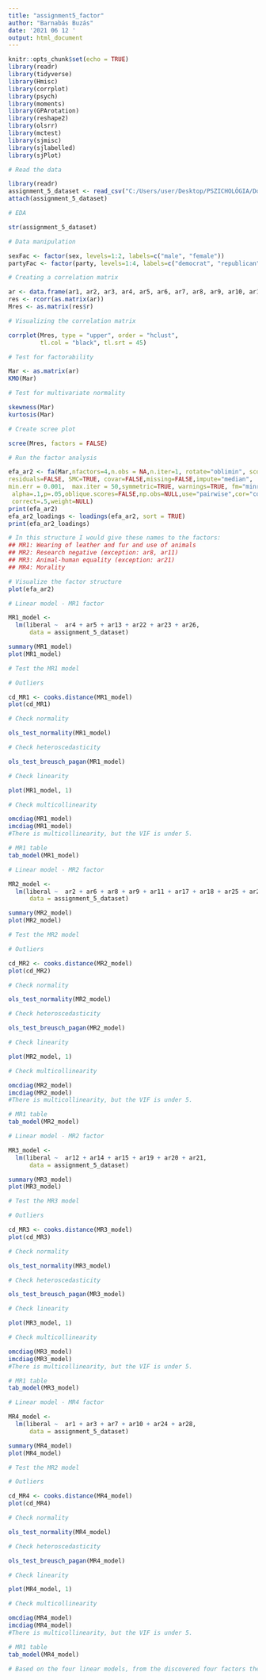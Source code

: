 ```yaml
---
title: "assignment5_factor"
author: "Barnabás Buzás"
date: '2021 06 12 '
output: html_document
---
```


```r
knitr::opts_chunk$set(echo = TRUE)
library(readr)
library(tidyverse)
library(Hmisc)
library(corrplot)
library(psych)
library(moments)
library(GPArotation)
library(reshape2)
library(olsrr)
library(mctest)
library(sjmisc)
library(sjlabelled)
library(sjPlot)
```

```r
# Read the data

library(readr)
assignment_5_dataset <- read_csv("C:/Users/user/Desktop/PSZICHOLÓGIA/Doktori_1/R/assignment_5_dataset.csv")
attach(assignment_5_dataset)
```

```r
# EDA

str(assignment_5_dataset)
```

```r
# Data manipulation

sexFac <- factor(sex, levels=1:2, labels=c("male", "female"))
partyFac <- factor(party, levels=1:4, labels=c("democrat", "republican", "other", "none"))
```

```r
# Creating a correlation matrix

ar <- data.frame(ar1, ar2, ar3, ar4, ar5, ar6, ar7, ar8, ar9, ar10, ar11, ar12, ar13, ar14, ar15, ar16, ar17, ar18, ar19, ar20, ar21, ar22, ar23, ar24, ar25, ar26, ar27, ar28, stringsAsFactors = TRUE)
res <- rcorr(as.matrix(ar))
Mres <- as.matrix(res$r)
```

```r
# Visualizing the correlation matrix

corrplot(Mres, type = "upper", order = "hclust", 
         tl.col = "black", tl.srt = 45)
```

```r
# Test for factorability

Mar <- as.matrix(ar)
KMO(Mar)
```

```r
# Test for multivariate normality

skewness(Mar)
kurtosis(Mar)
```

```r
# Create scree plot

scree(Mres, factors = FALSE)
```

```r
# Run the factor analysis

efa_ar2 <- fa(Mar,nfactors=4,n.obs = NA,n.iter=1, rotate="oblimin", scores="regression", 
residuals=FALSE, SMC=TRUE, covar=FALSE,missing=FALSE,impute="median",
min.err = 0.001,  max.iter = 50,symmetric=TRUE, warnings=TRUE, fm="minres",
 alpha=.1,p=.05,oblique.scores=FALSE,np.obs=NULL,use="pairwise",cor="cor",
 correct=.5,weight=NULL)
print(efa_ar2)
efa_ar2_loadings <- loadings(efa_ar2, sort = TRUE)
print(efa_ar2_loadings)

# In this structure I would give these names to the factors: 
## MR1: Wearing of leather and fur and use of animals
## MR2: Research negative (exception: ar8, ar11)
## MR3: Animal-human equality (exception: ar21)
## MR4: Morality
```

```r
# Visualize the factor structure
plot(efa_ar2)
```

```r
# Linear model - MR1 factor

MR1_model <- 
  lm(liberal ~  ar4 + ar5 + ar13 + ar22 + ar23 + ar26,
      data = assignment_5_dataset)

summary(MR1_model)
plot(MR1_model)

# Test the MR1 model

# Outliers

cd_MR1 <- cooks.distance(MR1_model)
plot(cd_MR1)

# Check normality

ols_test_normality(MR1_model)

# Check heteroscedasticity

ols_test_breusch_pagan(MR1_model)

# Check linearity

plot(MR1_model, 1)

# Check multicollinearity

omcdiag(MR1_model)
imcdiag(MR1_model)
#There is multicollinearity, but the VIF is under 5. 

# MR1 table
tab_model(MR1_model)
```

```r
# Linear model - MR2 factor

MR2_model <- 
  lm(liberal ~  ar2 + ar6 + ar8 + ar9 + ar11 + ar17 + ar18 + ar25 + ar27,
      data = assignment_5_dataset)

summary(MR2_model)
plot(MR2_model)

# Test the MR2 model

# Outliers

cd_MR2 <- cooks.distance(MR2_model)
plot(cd_MR2)

# Check normality

ols_test_normality(MR2_model)

# Check heteroscedasticity

ols_test_breusch_pagan(MR2_model)

# Check linearity

plot(MR2_model, 1)

# Check multicollinearity

omcdiag(MR2_model)
imcdiag(MR2_model)
#There is multicollinearity, but the VIF is under 5. 

# MR1 table
tab_model(MR2_model)
```

```r
# Linear model - MR2 factor

MR3_model <- 
  lm(liberal ~  ar12 + ar14 + ar15 + ar19 + ar20 + ar21,
      data = assignment_5_dataset)

summary(MR3_model)
plot(MR3_model)

# Test the MR3 model

# Outliers

cd_MR3 <- cooks.distance(MR3_model)
plot(cd_MR3)

# Check normality

ols_test_normality(MR3_model)

# Check heteroscedasticity

ols_test_breusch_pagan(MR3_model)

# Check linearity

plot(MR3_model, 1)

# Check multicollinearity

omcdiag(MR3_model)
imcdiag(MR3_model)
#There is multicollinearity, but the VIF is under 5. 

# MR1 table
tab_model(MR3_model)
```

```r
# Linear model - MR4 factor

MR4_model <- 
  lm(liberal ~  ar1 + ar3 + ar7 + ar10 + ar24 + ar28,
      data = assignment_5_dataset)

summary(MR4_model)
plot(MR4_model)

# Test the MR2 model

# Outliers

cd_MR4 <- cooks.distance(MR4_model)
plot(cd_MR4)

# Check normality

ols_test_normality(MR4_model)

# Check heteroscedasticity

ols_test_breusch_pagan(MR4_model)

# Check linearity

plot(MR4_model, 1)

# Check multicollinearity

omcdiag(MR4_model)
imcdiag(MR4_model)
#There is multicollinearity, but the VIF is under 5. 

# MR1 table
tab_model(MR4_model)
```

```r
# Based on the four linear models, from the discovered four factors the first ("Wearing of leather and fur and use of animals") was the best predictor of liberal views. 
```

